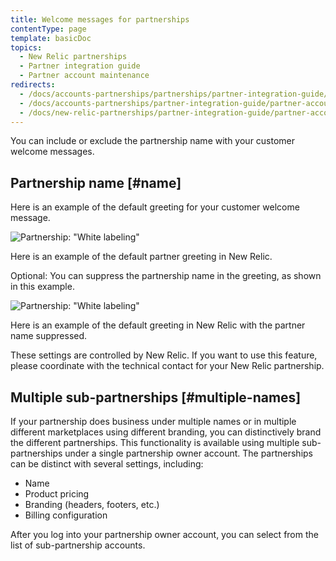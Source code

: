 ```yaml
---
title: Welcome messages for partnerships
contentType: page
template: basicDoc
topics:
  - New Relic partnerships
  - Partner integration guide
  - Partner account maintenance
redirects:
  - /docs/accounts-partnerships/partnerships/partner-integration-guide/white-labeling
  - /docs/accounts-partnerships/partner-integration-guide/partner-account-maintenance/white-labeling
  - /docs/new-relic-partnerships/partner-integration-guide/partner-account-maintenance/white-labeling
---
```


You can include or exclude the partnership name with your customer welcome messages.

## Partnership name [#name]

Here is an example of the default greeting for your customer welcome message.

![Partnership: "White labeling"](./images/screen-partner-welcome.png 'Partnership: "White labeling"')

Here is an example of the default partner greeting in New Relic.

Optional: You can suppress the partnership name in the greeting, as shown in this example.

![Partnership: "White labeling"](./images/screen-partner-suppress.png 'Partnership: "White labeling"')

Here is an example of the default greeting in New Relic with the partner name suppressed.

These settings are controlled by New Relic. If you want to use this feature, please coordinate with the technical contact for your New Relic partnership.

## Multiple sub-partnerships [#multiple-names]

If your partnership does business under multiple names or in multiple different marketplaces using different branding, you can distinctively brand the different partnerships. This functionality is available using multiple sub-partnerships under a single partnership owner account. The partnerships can be distinct with several settings, including:

* Name
* Product pricing
* Branding (headers, footers, etc.)
* Billing configuration

After you log into your partnership owner account, you can select from the list of sub-partnership accounts.
